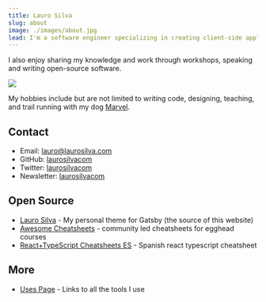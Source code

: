 ```yaml
---
title: Lauro Silva
slug: about
image: ./images/about.jpg
lead: I'm a software engineer specializing in creating client-side applications in Javascript.
---
```


I also enjoy sharing my knowledge and work through workshops, speaking and writing open-source software.

![](./images/about.jpg)

My hobbies include but are not limited to writing code, designing, teaching, and trail running with my dog [Marvel](https://twitter.com/laurosilvacom/status/1223680882965282816/photo/1).

## Contact

- Email: <lauro@laurosilva.com>
- GitHub: [laurosilvacom](https://github.com/laurosilvacom)
- Twitter: [laurosilvacom](https://twitter.com/laurosilvacom)
- Newsletter: [laurosilvacom](https://laurosilvacom.substack.com/subscribe)

## Open Source

- [Lauro Silva](https://github.com/laurosilvacom/laurosilvacom) - My personal theme for Gatsby (the source of this website)
- [Awesome Cheatsheets](https://awesomecheatsheets.com/) - community led cheatsheets for egghead courses
- [React+TypeScript Cheatsheets ES](https://github.com/typescript-cheatsheets/react-typescript-cheatsheet-es) - Spanish react typescript cheatsheet

## More

- [Uses Page](/uses) - Links to all the tools I use
